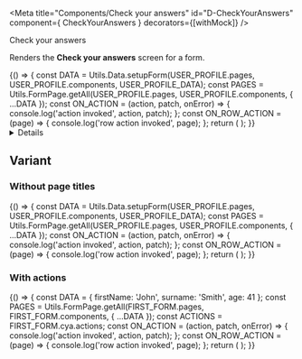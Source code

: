 <!-- Global imports -->

<!-- Local imports -->

<!-- JSON documents -->

<Meta title="Components/Check your answers" id="D-CheckYourAnswers" component={ CheckYourAnswers } decorators={[withMock]} />

<Heading size="xl" caption="Components">Check your answers</Heading>

Renders the **Check your answers** screen for a form.

<Canvas withToolbar>
  <Story name="Default" parameters={{
    mockData: [
      {
        url: `${USER_PROFILE_DATA.urls.refData}/areYouACivilServant`,
        method: 'GET',
        status: 200,
        response: CIVIL_SERVANT
      },
      {
        url: `${USER_PROFILE_DATA.urls.refData}/grade`,
        method: 'GET',
        status: 200,
        response: GRADE
      },
      {
        url: `${USER_PROFILE_DATA.urls.refData}/team`,
        method: 'GET',
        status: 200,
        response: TEAMS
      }
    ]
  }}>
    {() => {
      const DATA = Utils.Data.setupForm(USER_PROFILE.pages, USER_PROFILE.components, USER_PROFILE_DATA);
      const PAGES = Utils.FormPage.getAll(USER_PROFILE.pages, USER_PROFILE.components, { ...DATA });
      const ON_ACTION = (action, patch, onError) => {
        console.log('action invoked', action, patch);
      };
      const ON_ROW_ACTION = (page) => {
        console.log('row action invoked', page);
      };
      return (
        <CheckYourAnswers pages={PAGES} onAction={ON_ACTION} onRowAction={ON_ROW_ACTION} />
      );
    }}
  </Story>
</Canvas>

<Details summary="Properties" className="no-indent">
  <ArgsTable of={ CheckYourAnswers } />
</Details>

## Variant
### Without page titles

<Canvas>
  <Story name="No page titles" parameters={{
    mockData: [
      {
        url: `${USER_PROFILE_DATA.urls.refData}/areYouACivilServant`,
        method: 'GET',
        status: 200,
        response: CIVIL_SERVANT
      },
      {
        url: `${USER_PROFILE_DATA.urls.refData}/grade`,
        method: 'GET',
        status: 200,
        response: GRADE
      },
      {
        url: `${USER_PROFILE_DATA.urls.refData}/team`,
        method: 'GET',
        status: 200,
        response: TEAMS
      }
    ]
  }}>
    {() => {
      const DATA = Utils.Data.setupForm(USER_PROFILE.pages, USER_PROFILE.components, USER_PROFILE_DATA);
      const PAGES = Utils.FormPage.getAll(USER_PROFILE.pages, USER_PROFILE.components, { ...DATA });
      const ON_ACTION = (action, patch, onError) => {
        console.log('action invoked', action, patch);
      };
      const ON_ROW_ACTION = (page) => {
        console.log('row action invoked', page);
      };
      return (
        <CheckYourAnswers pages={PAGES} hide_page_titles={true} onAction={ON_ACTION} onRowAction={ON_ROW_ACTION} />
      );
    }}
  </Story>
</Canvas>

### With actions

<Canvas>
  <Story name="With actions" parameters={{
    mockData: [
      {
        url: `${USER_PROFILE_DATA.urls.refData}/areYouACivilServant`,
        method: 'GET',
        status: 200,
        response: CIVIL_SERVANT
      },
      {
        url: `${USER_PROFILE_DATA.urls.refData}/grade`,
        method: 'GET',
        status: 200,
        response: GRADE
      },
      {
        url: `${USER_PROFILE_DATA.urls.refData}/team`,
        method: 'GET',
        status: 200,
        response: TEAMS
      }
    ]
  }}>
    {() => {
      const DATA = { firstName: 'John', surname: 'Smith', age: 41 };
      const PAGES = Utils.FormPage.getAll(FIRST_FORM.pages, FIRST_FORM.components, { ...DATA });
      const ACTIONS = FIRST_FORM.cya.actions;
      const ON_ACTION = (action, patch, onError) => {
        console.log('action invoked', action, patch);
      };
      const ON_ROW_ACTION = (page) => {
        console.log('row action invoked', page);
      };
      return (
        <CheckYourAnswers pages={PAGES} hide_page_titles={true} actions={ACTIONS} onAction={ON_ACTION} onRowAction={ON_ROW_ACTION} />
      );
    }}
  </Story>
</Canvas>
